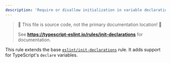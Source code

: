 ```yaml
---
description: 'Require or disallow initialization in variable declarations.'
---
```



> 🛑 This file is source code, not the primary documentation location! 🛑
>
> See **https://typescript-eslint.io/rules/init-declarations** for documentation.

This rule extends the base [`eslint/init-declarations`](https://eslint.org/docs/rules/init-declarations) rule.
It adds support for TypeScript's `declare` variables.

